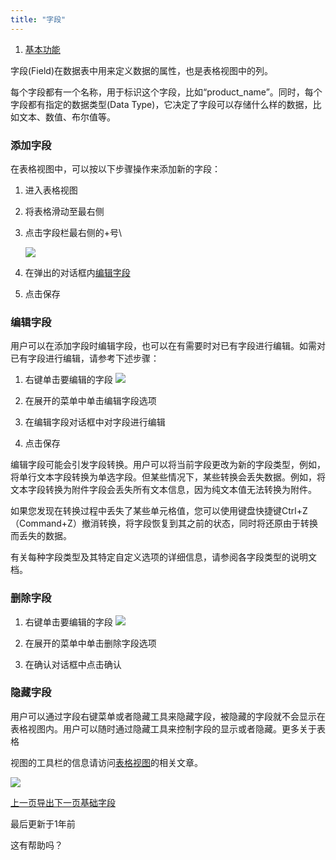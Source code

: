 ```yaml
---
title: "字段"
---
```


1. [基本功能](/ji-ben-gong-neng)

字段(Field)在数据表中用来定义数据的属性，也是表格视图中的列。

每个字段都有一个名称，用于标识这个字段，比如“product\_name”。同时，每个字段都有指定的数据类型(Data Type)，它决定了字段可以存储什么样的数据，比如文本、数值、布尔值等。

### 添加字段

在表格视图中，可以按以下步骤操作来添加新的字段：

1. 进入表格视图

2. 将表格滑动至最右侧

3. 点击字段栏最右侧的+号\\

   ![](/images/ji-ben-gong-neng/files%2Fv0%2Fb%2Fgitbook-x-prod.appspot.com%2Fo%2Fspaces%252F3UAxYOALe4vISZRKICva%252Fuploads%252Fgit-blob-4c8085278d989e1202395be369fb2ce61f67db69%252Fimage.png)

4. 在弹出的对话框内[编辑字段](/ji-ben-gong-neng/zi-duan#bian-ji-zi-duan)

5. 点击保存

### 编辑字段

用户可以在添加字段时编辑字段，也可以在有需要时对已有字段进行编辑。如需对已有字段进行编辑，请参考下述步骤：

1. 右键单击要编辑的字段 ![](/images/ji-ben-gong-neng/files%2Fv0%2Fb%2Fgitbook-x-prod.appspot.com%2Fo%2Fspaces%252F3UAxYOALe4vISZRKICva%252Fuploads%252Fgit-blob-33fed0e940299ecfa3cc03d8c15e2874d4cfa25f%252Fimage.png)

2. 在展开的菜单中单击编辑字段选项

3. 在编辑字段对话框中对字段进行编辑

4. 点击保存

<Accordion title="字段转换的注意事项">
  编辑字段可能会引发字段转换。用户可以将当前字段更改为新的字段类型，例如，将单行文本字段转换为单选字段。但某些情况下，某些转换会丢失数据。例如，将文本字段转换为附件字段会丢失所有文本信息，因为纯文本值无法转换为附件。

  如果您发现在转换过程中丢失了某些单元格值，您可以使用键盘快捷键Ctrl+Z（Command+Z）撤消转换，将字段恢复到其之前的状态，同时将还原由于转换而丢失的数据。

  有关每种字段类型及其特定自定义选项的详细信息，请参阅各字段类型的说明文档。
</Accordion>

### 删除字段

1. 右键单击要编辑的字段 ![](/images/ji-ben-gong-neng/files%2Fv0%2Fb%2Fgitbook-x-prod.appspot.com%2Fo%2Fspaces%252F3UAxYOALe4vISZRKICva%252Fuploads%252Fgit-blob-1b68759615974983c7e466261a0735b16785a7e8%252Fimage.png)

2. 在展开的菜单中单击删除字段选项

3. 在确认对话框中点击确认

### 隐藏字段

用户可以通过字段右键菜单或者隐藏工具来隐藏字段，被隐藏的字段就不会显示在表格视图内。用户可以随时通过隐藏工具来控制字段的显示或者隐藏。更多关于表格

视图的工具栏的信息请访问[表格视图](/ji-ben-gong-neng/shi-tu/biao-ge-shi-tu)的相关文章。

<Frame caption="隐藏字段">
  <img src="/images/ji-ben-gong-neng/files%2Fv0%2Fb%2Fgitbook-x-prod.appspot.com%2Fo%2Fspaces%252F3UAxYOALe4vISZRKICva%252Fuploads%252Fgit-blob-4c2d7a01b42fbe59021fc4b7f6db3a00430f272a%252Fimage.png" />
</Frame>

[上一页导出](/ji-ben-gong-neng/shu-ju-biao/dao-chu)[下一页基础字段](/ji-ben-gong-neng/zi-duan/ji-chu-zi-duan)

最后更新于1年前

这有帮助吗？
